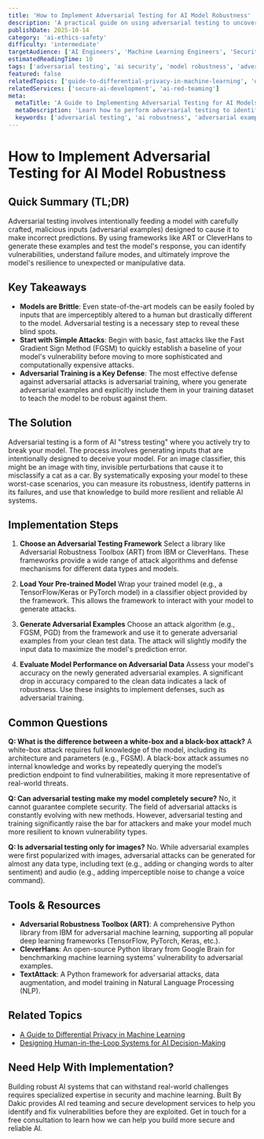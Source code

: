 ```yaml
---
title: 'How to Implement Adversarial Testing for AI Model Robustness'
description: 'A practical guide on using adversarial testing to uncover vulnerabilities in your AI models and improve their robustness against unexpected inputs.'
publishDate: 2025-10-14
category: 'ai-ethics-safety'
difficulty: 'intermediate'
targetAudience: ['AI Engineers', 'Machine Learning Engineers', 'Security Researchers']
estimatedReadingTime: 10
tags: ['adversarial testing', 'ai security', 'model robustness', 'adversarial attacks']
featured: false
relatedTopics: ['guide-to-differential-privacy-in-machine-learning', 'designing-human-in-the-loop-systems-for-ai']
relatedServices: ['secure-ai-development', 'ai-red-teaming']
meta:
  metaTitle: 'A Guide to Implementing Adversarial Testing for AI Models'
  metaDescription: 'Learn how to perform adversarial testing to identify and fix vulnerabilities in your AI models, making them more robust and secure. Covers tools like ART and CleverHans.'
  keywords: ['adversarial testing', 'ai robustness', 'adversarial examples', 'art', 'cleverhans']
---
```


# How to Implement Adversarial Testing for AI Model Robustness

## Quick Summary (TL;DR)

Adversarial testing involves intentionally feeding a model with carefully crafted, malicious inputs (adversarial examples) designed to cause it to make incorrect predictions. By using frameworks like ART or CleverHans to generate these examples and test the model's response, you can identify vulnerabilities, understand failure modes, and ultimately improve the model's resilience to unexpected or manipulative data.

## Key Takeaways

- **Models are Brittle**: Even state-of-the-art models can be easily fooled by inputs that are imperceptibly altered to a human but drastically different to the model. Adversarial testing is a necessary step to reveal these blind spots.
- **Start with Simple Attacks**: Begin with basic, fast attacks like the Fast Gradient Sign Method (FGSM) to quickly establish a baseline of your model's vulnerability before moving to more sophisticated and computationally expensive attacks.
- **Adversarial Training is a Key Defense**: The most effective defense against adversarial attacks is adversarial training, where you generate adversarial examples and explicitly include them in your training dataset to teach the model to be robust against them.

## The Solution

Adversarial testing is a form of AI "stress testing" where you actively try to break your model. The process involves generating inputs that are intentionally designed to deceive your model. For an image classifier, this might be an image with tiny, invisible perturbations that cause it to misclassify a cat as a car. By systematically exposing your model to these worst-case scenarios, you can measure its robustness, identify patterns in its failures, and use that knowledge to build more resilient and reliable AI systems.

## Implementation Steps

1.  **Choose an Adversarial Testing Framework**
    Select a library like Adversarial Robustness Toolbox (ART) from IBM or CleverHans. These frameworks provide a wide range of attack algorithms and defense mechanisms for different data types and models.

2.  **Load Your Pre-trained Model**
    Wrap your trained model (e.g., a TensorFlow/Keras or PyTorch model) in a classifier object provided by the framework. This allows the framework to interact with your model to generate attacks.

3.  **Generate Adversarial Examples**
    Choose an attack algorithm (e.g., FGSM, PGD) from the framework and use it to generate adversarial examples from your clean test data. The attack will slightly modify the input data to maximize the model's prediction error.

4.  **Evaluate Model Performance on Adversarial Data**
    Assess your model's accuracy on the newly generated adversarial examples. A significant drop in accuracy compared to the clean data indicates a lack of robustness. Use these insights to implement defenses, such as adversarial training.

## Common Questions

**Q: What is the difference between a white-box and a black-box attack?**
A white-box attack requires full knowledge of the model, including its architecture and parameters (e.g., FGSM). A black-box attack assumes no internal knowledge and works by repeatedly querying the model’s prediction endpoint to find vulnerabilities, making it more representative of real-world threats.

**Q: Can adversarial testing make my model completely secure?**
No, it cannot guarantee complete security. The field of adversarial attacks is constantly evolving with new methods. However, adversarial testing and training significantly raise the bar for attackers and make your model much more resilient to known vulnerability types.

**Q: Is adversarial testing only for images?**
No. While adversarial examples were first popularized with images, adversarial attacks can be generated for almost any data type, including text (e.g., adding or changing words to alter sentiment) and audio (e.g., adding imperceptible noise to change a voice command).

## Tools & Resources

- **Adversarial Robustness Toolbox (ART)**: A comprehensive Python library from IBM for adversarial machine learning, supporting all popular deep learning frameworks (TensorFlow, PyTorch, Keras, etc.).
- **CleverHans**: An open-source Python library from Google Brain for benchmarking machine learning systems' vulnerability to adversarial examples.
- **TextAttack**: A Python framework for adversarial attacks, data augmentation, and model training in Natural Language Processing (NLP).

## Related Topics

- [A Guide to Differential Privacy in Machine Learning](/category/ai-ethics-safety/guide-to-differential-privacy-in-machine-learning)
- [Designing Human-in-the-Loop Systems for AI Decision-Making](/category/ai-ethics-safety/designing-human-in-the-loop-systems-for-ai)

## Need Help With Implementation?

Building robust AI systems that can withstand real-world challenges requires specialized expertise in security and machine learning. Built By Dakic provides AI red teaming and secure development services to help you identify and fix vulnerabilities before they are exploited. Get in touch for a free consultation to learn how we can help you build more secure and reliable AI.
